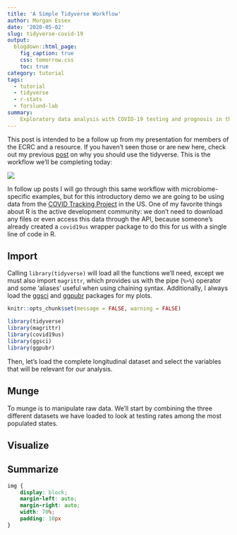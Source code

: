 ```yaml
---
title: 'A Simple Tidyverse Workflow'
author: Morgan Essex
date: '2020-05-02'
slug: tidyverse-covid-19
output:
  blogdown::html_page:
    fig_caption: true
    css: tomorrow.css
    toc: true
category: tutorial
tags:
  - tutorial
  - tidyverse
  - r-stats
  - forslund-lab
summary:
    Exploratory data analysis with COVID-19 testing and prognosis in the US.
---
```


This post is intended to be a follow up from my presentation for members of the ECRC and a resource. If you haven't seen those or are new here, check out my previous [post](../why-tidyverse) on why you should use the tidyverse. This is the workflow we'll be completing today:

![](../why-tidyverse/data/data.science.process.png)

In follow up posts I will go through this same workflow with microbiome-specific examples, but
for this introductory demo we are going to be using data from the [COVID Tracking Project](https://covidtracking.com/) in the US. One of my favorite things about R is the active development community: we don't need to download any files or even access this data through the API, because someone's already created a `covid19us` wrapper package to do this for us with a single line of code in R.

## Import

Calling `library(tidyverse)` will load all the functions we'll need, except we must also import `magrittr`, which provides us with the pipe (`%>%`) operator and some 'aliases' useful when using chaining syntax. Additionally, I always load the [ggsci](https://cran.r-project.org/web/packages/ggsci/vignettes/ggsci.html) and [ggpubr](https://rpkgs.datanovia.com/ggpubr/index.html) packages for my plots.

```r
knitr::opts_chunk$set(message = FALSE, warning = FALSE)
```

```r
library(tidyverse)
library(magrittr) 
library(covid19us) 
library(ggsci) 
library(ggpubr)
```

Then, let's load the complete longitudinal dataset and select the variables that will be relevant for our analysis.

<!-- ```{r load.data.1} -->
<!-- states.data <- get_states_daily() %>% -->
<!--     select(c('state','date','positive','negative','death','total_test_results')) -->

<!-- states.data -->
<!-- ``` -->

<!-- Additionally, we're going to pull a csv file from https://worldpopulationreview.com/ that contains state-abbreviation pairs (e.g. CA, California) that we'll use later to 'beautify' our plots. -->

<!-- ```{r load.data.2} -->
<!-- states.abbrev <- read_csv('https://worldpopulationreview.com/static/states/abbr-name-list.csv') -->

<!-- states.abbrev -->
<!-- ``` -->

<!-- Lastly, from that same website I have downloaded the (projected) 2020 census estimates, which we'll read in and use to standardize our data to tests per 100,000 residents. -->

<!-- ```{r load.data.3} -->
<!-- states.population <- 'data/covid.us.state.population.csv' %>% -->
<!--     read_csv() %>% -->
<!--     select(c('rank','State','Pop')) -->

<!-- states.population -->
<!-- ``` -->


## Munge

To munge is to manipulate raw data. We'll start by combining the three different datasets we have loaded to look at testing rates among the most populated states.

<!-- ```{r munge.1} -->
<!-- testing.data <- states.data %>% -->
<!--     left_join(states.abbrev, by = c('state' = 'abbreviation')) %>% -->
<!--     left_join(states.population, by = c('name' = 'State')) -->

<!-- # peeking at newly joined variables -->
<!-- testing.data %>% -->
<!--     select(c('state','date','name','rank','Pop')) -->
<!-- ``` -->

<!-- Then we'll use the lubridate package within the tidyverse to quickly split the dates into month and day components so we can look at data from the 9th of March. -->

<!-- ```{r munge.2} -->
<!-- testing.data %<>% -->
<!--     mutate(month = lubridate::month(date)) %>% -->
<!--     mutate(day = lubridate::day(date)) %>% -->
<!--     filter(month >= 3) %>% -->
<!--     filter(day >= 9) -->

<!-- testing.data %>% -->
<!--     select(c('state','date','total_test_results','month','day')) -->
<!-- ``` -->


## Visualize

## Summarize 

```css
img {
    display: block;
    margin-left: auto;
    margin-right: auto;
    width: 70%;
    padding: 10px
}
```